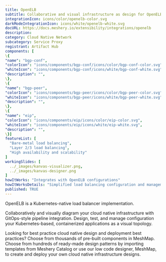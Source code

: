 ```yaml
---
title: OpenELB
subtitle: Collaborative and visual infrastructure as design for OpenELB
integrationIcon: icons/color/openelb-color.svg
darkModeIntegrationIcon: icons/white/openelb-white.svg
docURL: https://docs.meshery.io/extensibility/integrations/openelb
description: 
category: Cloud Native Network
subcategory: Service Proxy
registrant: Artifact Hub
components: [
\{
"name": "bgp-conf",
"colorIcon": "icons/components/bgp-conf/icons/color/bgp-conf-color.svg",
"whiteIcon": "icons/components/bgp-conf/icons/white/bgp-conf-white.svg",
"description": "",
\},
\{
"name": "bgp-peer",
"colorIcon": "icons/components/bgp-peer/icons/color/bgp-peer-color.svg",
"whiteIcon": "icons/components/bgp-peer/icons/white/bgp-peer-white.svg",
"description": "",
\},
\{
"name": "eip",
"colorIcon": "icons/components/eip/icons/color/eip-color.svg",
"whiteIcon": "icons/components/eip/icons/white/eip-white.svg",
"description": "",
\}]
featureList: [
  "Bare-metal load balancing",
  "Layer 2/3 load balancing",
  "High availability and scalability"
]
workingSlides: [
  ../_images/kanvas-visualizer.png,
  ../_images/kanvas-designer.png
]
howItWorks: "Integrates with OpenELB configurations"
howItWorksDetails: "Simplified load balancing configuration and management within Kubernetes"
published: TRUE
---
```

<p>
OpenELB is a Kubernetes-native load balancer implementation.
</p>
<p>
    Collaboratively and visually diagram your cloud native infrastructure with GitOps-style pipeline integration. Design, test, and manage configuration your Kubernetes-based, containerized applications as a visual topology.
</p>
<p>
    Looking for best practice cloud native design and deployment best practices? Choose from thousands of pre-built components in MeshMap. Choose from hundreds of ready-made design patterns by importing templates from Meshery Catalog or use our low code designer, MeshMap, to create and deploy your own cloud native infrastructure designs.
</p>
